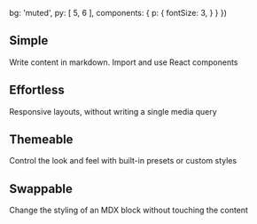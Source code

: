 
  bg: 'muted',
  py: [ 5, 6 ],
  components: {
    p: {
      fontSize: 3,
    }
  }
})

## Simple
Write content in markdown. Import and use React components

## Effortless
Responsive layouts, without writing a single media query

## Themeable
Control the look and feel with built-in presets or custom styles


## Swappable
Change the styling of an MDX block without touching the content

